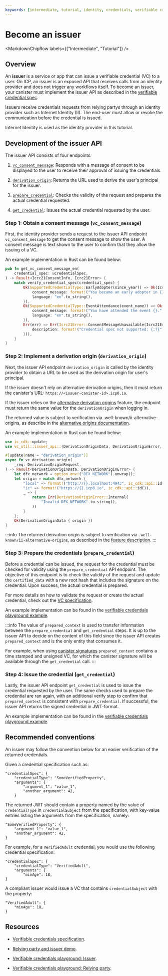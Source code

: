 ```yaml
---
keywords: [intermediate, tutorial, identity, credentials, verifiable credentials, issuer]
---
```



# Become an issuer

<MarkdownChipRow labels={["Intermediate", "Tutorial"]} />

## Overview

An **issuer** is a service or app that can issue a verifiable credential (VC) to a user. On ICP, an issuer is an exposed API that receives calls from an identity provider and does not trigger any workflows itself. To become an issuer, your canister must implement the issuer API as described in the [verifiable credential spec](https://github.com/dfinity/internet-identity/blob/main/docs/vc-spec.md).

Issuers receive credentials requests from relying partys through an identity provider such as Internet Identity (II). The end-user must allow or revoke the communication before the credential is issued.

Internet Identity is used as the identity provider in this tutorial.

## Development of the issuer API

The issuer API consists of four endpoints:

1. [`vc_consent_message`](https://github.com/dfinity/internet-identity/blob/main/docs/vc-spec.md#1-consent-message): Responds with a message of consent to be displayed to the user to receive their approval of issuing the credentials.

2. [`derivation_origin`](https://github.com/dfinity/internet-identity/blob/main/docs/vc-spec.md#2-derivation-origin): Returns the URL used to derive the user's principal for the issuer. 

3. [`prepare_credential`](https://github.com/dfinity/internet-identity/blob/main/docs/vc-spec.md#3-prepare-credential): Checks the validity of the request and prepares the actual credential requested.

4. [`get_credential`](https://github.com/dfinity/internet-identity/blob/main/docs/vc-spec.md#4-get-credential): Issues the actual credential requested by the user.

### Step 1: Obtain a consent message (`vc_consent_message`)

First, the identity provider sends a request to the issuer API endpoint `vc_consent_message` to get the consent message to show the user. A consent message is text shown to the user to confirm that they allow the issuing of a VC.

An example implementation in Rust can be found below:

```rust
pub fn get_vc_consent_message_en(
    credential_spec: &CredentialSpec,
) -> Result<Icrc21ConsentInfo, Icrc21Error> {
    match verify_credential_spec(credential_spec) {
        Ok(SupportedCredentialType::EarlyAdopter(since_year)) => Ok(Icrc21ConsentInfo {
            consent_message: format!("You became an early adopter in {}.", since_year),
            language: "en".to_string(),
        }),
        Ok(SupportedCredentialType::EventAttendance(event_name)) => Ok(Icrc21ConsentInfo {
            consent_message: format!("You have attended the event {}.", event_name),
            language: "en".to_string(),
        }),
        Err(err) => Err(Icrc21Error::ConsentMessageUnavailable(Icrc21ErrorInfo {
            description: format!("Credential spec not supported: {:?}", err),
        })),
    }
}
```

### Step 2: Implement a derivation origin (`derivation_origin`)

Next, the issuer API endpoint `derivation_origin` is called by the identity provider to obtain a URL to be used as the derivation origin for user's principal.

If the issuer doesn't rely on alternative derivation origins, then it must return the canister's URL: `https://<issuer-canister-id>.icp0.io`.

If the issuer relies on the [alternative derivation origins](/docs/current/references/ii-spec#alternative-frontend-origins) feature, the endpoint must return the same value for the `derivationOrigin` when logging in.

The returned value is subject to verification via .well-known/ii-alternative-origins, as describe in the [alternative origins documentation](/docs/current/references/ii-spec#alternative-frontend-origins).


An example implementation in Rust can be found below:

```rust
use ic_cdk::update;
use vc_util::issuer_api::{DerivationOriginData, DerivationOriginError, DerivationOriginRequest};

#[update(name = "derivation_origin")]
async fn vc_derivation_origin(
    _req: DerivationOriginRequest,
) -> Result<DerivationOriginData, DerivationOriginError> {
    let dfx_network = option_env!("DFX_NETWORK").unwrap();
    let origin = match dfx_network {
        "local" => format!("http://{}.localhost:4943", ic_cdk::api::id()),
        "ic" => format!("https://{}.icp0.io", ic_cdk::api::id()),
        _ => {
            return Err(DerivationOriginError::Internal(
                "Invalid DFX_NETWORK".to_string(),
            ))
        }
    };
    Ok(DerivationOriginData { origin })
}
```

:::info
The returned derivation origin is subject to verification via `.well-known/ii-alternative-origins`, as described in the [feature description](https://internetcomputer.org/docs/current/references/ii-spec#alternative-frontend-origins).
:::

### Step 3: Prepare the credentials (`prepare_credential`)

Before a credential can be issued, the request for the credential must be checked for validity using the `prepare_credential` API endpoint. The objective of this endpoint is to check the validity of the request and update the `certified_data` with a new root hash that includes the signature on the credential. Upon success, the actual credential is prepared.

For more details on how to validate the request or create the actual credential, check out the [VC specification](https://github.com/dfinity/internet-identity/blob/main/docs/vc-spec.md).

An example implementation can be found in the [verifiable credentials playground example](https://github.com/dfinity/vc-playground/blob/b2f8cd5f5397b7b355b6503df5af3789834b79e9/issuer/src/main.rs#L557).

:::info
The value of `prepared_context` is used to transfer information between the `prepare_credential` and `get_credential` steps. It is up to the issuer API to decide on the content of this field since the issuer API creates `prepared_context` and is the only entity that consumes it.

For example, when using [canister signatures](https://internetcomputer.org/docs/current/references/ic-interface-spec#canister-signatures)
`prepared_context` contains a time stamped and unsigned VC, for which the canister signature will be available through the `get_credential` call.
:::

### Step 4: Issue the credential (`get_credential`)

Lastly, the issuer API endpoint `get_credential` is used to issue the credential requested by the user. The same checks used to prepare the credential are ran again, with an additional verify step to confirm that `prepared_context` is consistent with `prepare_credential`. If successful, the issuer API returns the signed credential in JWT-format.

An example implementation can be found in the [verifiable credentials playground example](https://github.com/dfinity/vc-playground/blob/b2f8cd5f5397b7b355b6503df5af3789834b79e9/issuer/src/main.rs#L557).

## Recommended conventions

An issuer may follow the convention below for an easier verification of the returned credentials.

Given a credential specification such as:

```
"credentialSpec": {
    "credentialType": "SomeVerifiedProperty",
    "arguments": {
        "argument_1": "value_1",
        "another_argument": 42,
    }
```

The returned JWT should contain a property named by the value of `credentialType` in `credentialSubject` from the specification, with key-value entries listing the arguments from the specification, namely:

```
"SomeVerifiedProperty": {
    "argument_1": "value_1",
    "another_argument": 42,
}
```

For example, for a `VerifiedAdult` credential, you would use the following credential specification: 

```
"credentialSpec": {
    "credentialType": "VerifiedAdult",
    "arguments": {
        "minAge": 18,
}
```

A compliant issuer would issue a VC that contains `credentialSubject` with the property:

```
"VerifiedAdult": {
    "minAge": 18,
}
```

## Resources

- [Verifiable credentials specification](https://github.com/dfinity/internet-identity/blob/main/docs/vc-spec.md).

- [Relying party and issuer demo](https://github.com/dfinity/vc-playground/blob/main/issuer/src/main.rs).

- [Verifiable credentials playground: Issuer](https://metaissuer.vc/).

- [Verifiable credentials playground: Relying party](https://relyingparty.vc/).
